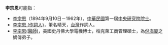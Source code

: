 '''李宗恩'''可能指：

*[[李宗恩|李宗恩]]（1894年9月10日－1962年），[[中華民國|中華民國]]第一屆[[中央研究院院士|中央研究院院士]]。
*[[李宗恩_(作詞人)|李宗恩 (作詞人)]]，筆名晴天，[[台灣|台灣]]作詞人。
*[[李宗恩(醫師)|李宗恩(醫師)]]，美國史丹佛大學電機博士，柏克萊工商管理碩士，為[[倪海廈|倪海廈]]之嫡傳弟子。

{{disambig|zong|Cat=三字李姓人名消歧义}}